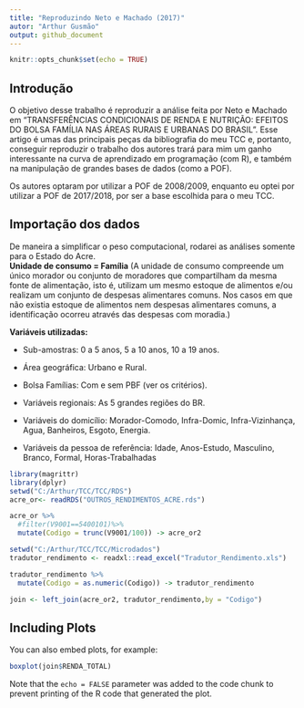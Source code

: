 ```yaml
---
title: "Reproduzindo Neto e Machado (2017)"
autor: "Arthur Gusmão"
output: github_document
---
```


```r
knitr::opts_chunk$set(echo = TRUE)
```

## Introdução

O objetivo desse trabalho é reproduzir a análise feita por Neto e Machado em "TRANSFERÊNCIAS CONDICIONAIS DE RENDA E NUTRIÇÃO: EFEITOS DO BOLSA FAMÍLIA NAS ÁREAS RURAIS E URBANAS DO BRASIL". Esse artigo é umas das principais peças da bibliografia do meu TCC e, portanto, conseguir reproduzir o trabalho dos autores trará para mim um ganho interessante na curva de aprendizado em programação (com R), e também na manipulação de grandes bases de dados (como a POF).

Os autores optaram por utilizar a POF de 2008/2009, enquanto eu optei por utilizar a POF de 2017/2018, por ser a base escolhida para o meu TCC.

## Importação dos dados

De maneira a simplificar o peso computacional, rodarei as análises somente para o Estado do Acre.  
**Unidade de consumo = Família** (A unidade de consumo compreende um único morador ou conjunto de moradores que compartilham da mesma fonte de alimentação, isto é, utilizam um mesmo estoque de alimentos e/ou realizam um conjunto de despesas alimentares comuns. Nos casos em que não existia estoque de alimentos nem despesas alimentares comuns, a identificação ocorreu através das despesas com moradia.)

**Variáveis utilizadas:**

* Sub-amostras: 0 a 5 anos, 5 a 10 anos, 10 a 19 anos.

* Área geográfica: Urbano e Rural.

* Bolsa Famílias: Com e sem PBF (ver os critérios).

* Variáveis regionais: As 5 grandes regiões do BR.

* Variáveis do domicílio: Morador-Comodo, Infra-Domic, Infra-Vizinhança, Agua, Banheiros, Esgoto, Energia.

* Variáveis da pessoa de referência: Idade, Anos-Estudo, Masculino, Branco, Formal, Horas-Trabalhadas

```r

library(magrittr)
library(dplyr)
setwd("C:/Arthur/TCC/TCC/RDS")
acre_or<- readRDS("OUTROS_RENDIMENTOS_ACRE.rds")

acre_or %>%
  #filter(V9001==5400101)%>%
  mutate(Codigo = trunc(V9001/100)) -> acre_or2

setwd("C:/Arthur/TCC/TCC/Microdados")
tradutor_rendimento <- readxl::read_excel("Tradutor_Rendimento.xls") 

tradutor_rendimento %>%
  mutate(Codigo = as.numeric(Codigo)) -> tradutor_rendimento

join <- left_join(acre_or2, tradutor_rendimento,by = "Codigo")


```

## Including Plots

You can also embed plots, for example:

```r
boxplot(join$RENDA_TOTAL)
```

Note that the `echo = FALSE` parameter was added to the code chunk to prevent printing of the R code that generated the plot.
